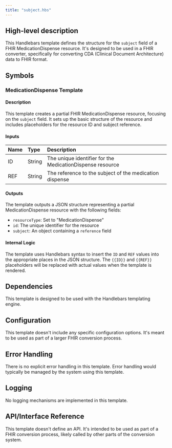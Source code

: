 ```yaml
---
title: "subject.hbs"
---
```


## High-level description
This Handlebars template defines the structure for the `subject` field of a FHIR MedicationDispense resource. It's designed to be used in a FHIR converter, specifically for converting CDA (Clinical Document Architecture) data to FHIR format.

## Symbols

### MedicationDispense Template
#### Description
This template creates a partial FHIR MedicationDispense resource, focusing on the `subject` field. It sets up the basic structure of the resource and includes placeholders for the resource ID and subject reference.

#### Inputs
| Name | Type | Description |
|:-----|:-----|:------------|
| ID | String | The unique identifier for the MedicationDispense resource |
| REF | String | The reference to the subject of the medication dispense |

#### Outputs
The template outputs a JSON structure representing a partial MedicationDispense resource with the following fields:
- `resourceType`: Set to "MedicationDispense"
- `id`: The unique identifier for the resource
- `subject`: An object containing a `reference` field

#### Internal Logic
The template uses Handlebars syntax to insert the `ID` and `REF` values into the appropriate places in the JSON structure. The `{{ID}}` and `{{REF}}` placeholders will be replaced with actual values when the template is rendered.

## Dependencies
This template is designed to be used with the Handlebars templating engine.

## Configuration
This template doesn't include any specific configuration options. It's meant to be used as part of a larger FHIR conversion process.

## Error Handling
There is no explicit error handling in this template. Error handling would typically be managed by the system using this template.

## Logging
No logging mechanisms are implemented in this template.

## API/Interface Reference
This template doesn't define an API. It's intended to be used as part of a FHIR conversion process, likely called by other parts of the conversion system.